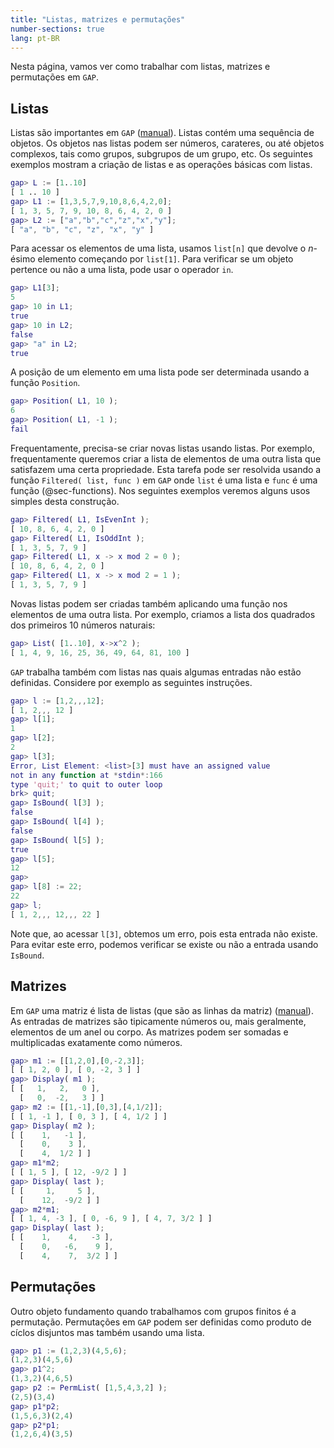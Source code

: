 ```yaml
---
title: "Listas, matrizes e permutações"
number-sections: true
lang: pt-BR
---
```


Nesta página, vamos ver como trabalhar com listas, matrizes e permutações em `GAP`.

## Listas {#sec-list}

:::{.subexample}
Listas são importantes em `GAP` ([manual](https://docs.gap-system.org/doc/ref/chap21.html)). Listas contém uma sequência de objetos. Os objetos nas listas podem ser números, carateres, ou até objetos complexos, tais como grupos, subgrupos de um grupo, etc. Os seguintes exemplos mostram a criação de listas e as operações básicas com listas.

```matlab
gap> L := [1..10]
[ 1 .. 10 ]
gap> L1 := [1,3,5,7,9,10,8,6,4,2,0];
[ 1, 3, 5, 7, 9, 10, 8, 6, 4, 2, 0 ]
gap> L2 := ["a","b","c","z","x","y"];
[ "a", "b", "c", "z", "x", "y" ]
```

Para acessar os elementos de uma lista, usamos `list[n]` que devolve o $n$-ésimo elemento começando por `list[1]`. Para verificar se um objeto pertence ou não a uma lista, pode usar o operador `in`.

```matlab
gap> L1[3];
5
gap> 10 in L1;
true
gap> 10 in L2;
false
gap> "a" in L2;
true
```

A posição de um elemento em uma lista pode ser determinada usando a função `Position`.

```matlab
gap> Position( L1, 10 );
6
gap> Position( L1, -1 );
fail
```

Frequentamente, precisa-se criar novas listas usando listas. Por exemplo, frequentamente queremos criar a lista de elementos de uma outra lista que satisfazem uma certa propriedade. Esta tarefa pode ser resolvida usando a função `Filtered( list, func )` em `GAP` onde `list` é uma lista e `func` é uma função (@sec-functions). Nos seguintes exemplos veremos alguns usos simples desta construção.

```matlab 
gap> Filtered( L1, IsEvenInt );
[ 10, 8, 6, 4, 2, 0 ]
gap> Filtered( L1, IsOddInt );
[ 1, 3, 5, 7, 9 ]
gap> Filtered( L1, x -> x mod 2 = 0 );
[ 10, 8, 6, 4, 2, 0 ]
gap> Filtered( L1, x -> x mod 2 = 1 );
[ 1, 3, 5, 7, 9 ]
```

Novas listas podem ser criadas também aplicando uma função nos elementos de uma outra lista. Por exemplo, criamos a lista dos quadrados dos primeiros 10 números naturais:
```matlab
gap> List( [1..10], x->x^2 );
[ 1, 4, 9, 16, 25, 36, 49, 64, 81, 100 ]
```

`GAP` trabalha também com listas nas quais algumas entradas não estão definidas. Considere por exemplo as seguintes instruções.
```matlab
gap> l := [1,2,,,12];
[ 1, 2,,, 12 ]
gap> l[1];
1
gap> l[2];
2
gap> l[3];
Error, List Element: <list>[3] must have an assigned value
not in any function at *stdin*:166
type 'quit;' to quit to outer loop
brk> quit;
gap> IsBound( l[3] );
false
gap> IsBound( l[4] );
false
gap> IsBound( l[5] );
true
gap> l[5];
12
gap> 
gap> l[8] := 22;
22
gap> l;
[ 1, 2,,, 12,,, 22 ]
```
Note que, ao acessar `l[3]`, obtemos um erro, pois esta entrada não existe. Para evitar este erro, podemos verificar se existe ou não a entrada usando `IsBound`.
:::

## Matrizes {#sec-matrix}


:::{.subexample}
Em `GAP` uma matriz é lista de listas (que são as linhas da matriz) ([manual](https://docs.gap-system.org/doc/ref/chap24.html)). As entradas de matrizes são tipicamente números ou, mais geralmente, elementos de um anel ou corpo. As matrizes podem ser somadas e multiplicadas exatamente como números.
```matlab
gap> m1 := [[1,2,0],[0,-2,3]];
[ [ 1, 2, 0 ], [ 0, -2, 3 ] ]
gap> Display( m1 );
[ [   1,   2,   0 ],
  [   0,  -2,   3 ] ]
gap> m2 := [[1,-1],[0,3],[4,1/2]];
[ [ 1, -1 ], [ 0, 3 ], [ 4, 1/2 ] ]
gap> Display( m2 );
[ [    1,   -1 ],
  [    0,    3 ],
  [    4,  1/2 ] ]
gap> m1*m2;
[ [ 1, 5 ], [ 12, -9/2 ] ]
gap> Display( last );
[ [     1,     5 ],
  [    12,  -9/2 ] ]
gap> m2*m1;
[ [ 1, 4, -3 ], [ 0, -6, 9 ], [ 4, 7, 3/2 ] ]
gap> Display( last );
[ [    1,    4,   -3 ],
  [    0,   -6,    9 ],
  [    4,    7,  3/2 ] ]
```
:::

## Permutações {#sec-permutation}


:::{.subexample}
Outro objeto fundamento quando trabalhamos com grupos finitos é a permutação. Permutações em `GAP` podem ser definidas como produto de cíclos disjuntos mas também usando uma lista. 
```matlab
gap> p1 := (1,2,3)(4,5,6);
(1,2,3)(4,5,6)
gap> p1^2;
(1,3,2)(4,6,5)
gap> p2 := PermList( [1,5,4,3,2] );
(2,5)(3,4)
gap> p1*p2;
(1,5,6,3)(2,4)
gap> p2*p1;
(1,2,6,4)(3,5)
```
:::
